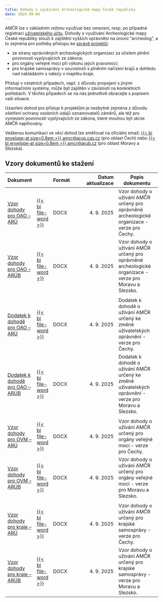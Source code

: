 ```yaml
---
title: Dohody o využívání Archeologické mapy České republiky
date: 2025-09-04
---
```


AMČR lze v základním režimu využívat bez omezení, resp. po případné registraci [uživatelského účtu](/zakladni-info/ucty.qmd). 
Dohody o využívání Archeologické mapy České republiky slouží k zajištění vyšších oprávnění na úrovni "archeolog", a to zejména pro potřeby přístupu ke [správě projektů](/amcr/projekty.qmd):

- ze strany oprávněných archeologických organizací za účelem plnění povinností vyplývajících ze zákona;
- pro orgány veřejné moci při výkonu jejich pravomocí;
- pro krajské samosprávy v souvislosti s plněním nařízení krajů a dohledu nad nakládáním s nálezy v majetku kraje.

Přístup v ostatních případech, např. z důvodu propojení s jinými informačními systémy, může být zajištěn v závislosti na konkrétních potřebách. 
V těchto případech se na nás jednotlivě obracejte s popisem vaší situace.

Uzavření dohod pro přístup k projektům je nezbytné zejména z důvodu ošetření ochrany osobních údajů oznamovatelů záměrů, ale též pro vymezení povinností vyplývajících ze zákona, které mouhou být skrze AMČR naplňovány.

::: {.callout-important}

Veškerou komunikaci ve věci dohod lze směřovat na oficiální email: [{{< bi envelope-at size=0.8em >}} amcr@arup.cas.cz](mailto:amcr@arup.cas.cz) (pro oblast Čech) nebo [{{< bi envelope-at size=0.8em >}} amcr@arub.cz](mailto:amcr@arub.cz) (pro oblast Moravy a Slezska).

:::

## Vzory dokumentů ke stažení

::: {.column-body-outset-right}

| Dokument | | Formát | Datum  aktualizace | Popis dokumentu |
|----------|-|--------|-------------------:|-----------------|
| [Vzor dohody pro OAO -- ARÚ](docs/AMCR_dohoda_ARU_OAO_2025-09-04.docx) | [{{< bi file-word >}}](docs/AMCR_dohoda_ARU_OAO_2025-09-04.docx) | DOCX | 4. 9. 2025 | Vzor dohody o užívání AMČR určený pro oprávněné archeologické organizace - verze pro Čechy. |
| [Vzor dohody pro OAO -- ARÚB](docs/AMCR_dohoda_ARUB_OAO_2025-09-04.docx) | [{{< bi file-word >}}](docs/AMCR_dohoda_ARUB_OAO_2025-09-04.docx) | DOCX | 4. 9. 2025 | Vzor dohody o užívání AMČR určený pro oprávněné archeologické organizace - verze pro Moravu a Slezsko. |
||||||
| [Dodatek k dohodě pro OAO -- ARÚ](docs/AMCR_dohoda_ARU_OAO_dodatek_2025-09-04.docx) | [{{< bi file-word >}}](docs/AMCR_dohoda_ARU_OAO_dodatek_2025-09-04.docx) | DOCX | 4. 9. 2025 | Dodatek k dohodě o užívání AMČR určený ke změně uživatelských oprávnění - verze pro Čechy. |
| [Dodatek k dohodě pro OAO -- ARÚB](docs/AMCR_dohoda_ARUB_OAO_dodatek_2025-09-04.docx) | [{{< bi file-word >}}](docs/AMCR_dohoda_ARUB_OAO_dodatek_2025-09-04.docx) | DOCX | 4. 9. 2025 | Dodatek k dohodě o užívání AMČR určený ke změně uživatelských oprávnění - verze pro Moravu a Slezsko. |
||||||
| [Vzor dohody pro OVM -- ARÚ](docs/AMCR_dohoda_ARU_OVM_2025-09-04.docx) | [{{< bi file-word >}}](docs/AMCR_dohoda_ARU_OVM_2025-09-04.docx) | DOCX | 4. 9. 2025 | Vzor dohody o užívání AMČR určený pro orgány veřejné moci - verze pro Čechy. |
| [Vzor dohody pro OVM -- ARÚB](docs/AMCR_dohoda_ARUB_OVM_2025-09-04.docx) | [{{< bi file-word >}}](docs/AMCR_dohoda_ARUB_OVM_2025-09-04.docx) | DOCX | 4. 9. 2025 | Vzor dohody o užívání AMČR určený pro orgány veřejné moci - verze pro Moravu a Slezsko. |
||||||
| [Vzor dohody pro kraje -- ARÚ](docs/AMCR_dohoda_ARU_kraje_2025-09-04.docx) | [{{< bi file-word >}}](docs/AMCR_dohoda_ARU_kraje_2025-09-04.docx) | DOCX | 4. 9. 2025 | Vzor dohody o užívání AMČR určený pro krajské samosprávy - verze pro Čechy. |
| [Vzor dohody pro kraje -- ARÚB](docs/AMCR_dohoda_ARUB_kraje_2025-09-04.docx) | [{{< bi file-word >}}](docs/AMCR_dohoda_ARUB_kraje_2025-09-04.docx) | DOCX | 4. 9. 2025 | Vzor dohody o užívání AMČR určený pro krajské samosprávy - verze pro Moravu a Slezsko. |

:::

